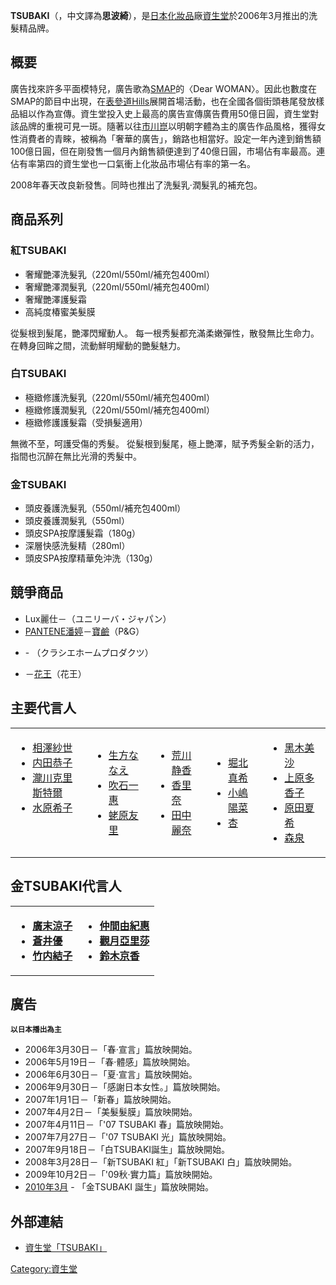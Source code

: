 {{更新|time=2019-03-24T08:03:12+00:00}}
{{unreferenced|time=2014-09-02T02:34:37+00:00}}

'''TSUBAKI'''（{{lang-ja|ツバキ}}，中文譯為'''思波綺'''），是[[日本|日本]][[化妝品|化妝品]]廠[[資生堂|資生堂]]於2006年3月推出的洗髮精品牌。

== 概要 ==
廣告找來許多平面模特兒，廣告歌為[[SMAP|SMAP]]的〈Dear WOMAN〉。因此也數度在SMAP的節目中出現，在[[表參道Hills|表參道Hills]]展開首場活動，也在全國各個街頭巷尾發放樣品組以作為宣傳。資生堂投入史上最高的廣告宣傳廣告費用50億日圓，資生堂對該品牌的重視可見一斑。隨著以往[[市川崑|市川崑]]以明朝字體為主的廣告作品風格，獲得女性消費者的青睞，被稱為「奢華的廣告」，銷路也相當好。設定一年內達到銷售額100億日圓，但在剛發售一個月內銷售額便達到了40億日圓，市場佔有率最高。連佔有率第四的資生堂也一口氣衝上化妝品市場佔有率的第一名。

2008年春天改良新發售。同時也推出了洗髮乳·潤髮乳的補充包。

== 商品系列 ==
=== 紅TSUBAKI ===
*奢耀艷澤洗髮乳（220ml/550ml/補充包400ml）
*奢耀艷澤潤髮乳（220ml/550ml/補充包400ml）
*奢耀艷澤護髮霜
*高純度椿蜜美髮膜
從髮根到髮尾，艷澤閃耀動人。
每一根秀髮都充滿柔嫩彈性，散發無比生命力。
在轉身回眸之間，流動鮮明耀動的艷髮魅力。

=== 白TSUBAKI ===
*極緻修護洗髮乳（220ml/550ml/補充包400ml）
*極緻修護潤髮乳（220ml/550ml/補充包400ml）
*極緻修護護髮霜（受損髮適用）
無微不至，呵護受傷的秀髮。
從髮根到髮尾，極上艷澤，賦予秀髮全新的活力，
指間也沉醉在無比光滑的秀髮中。
=== 金TSUBAKI ===
*頭皮養護洗髮乳（550ml/補充包400ml）
*頭皮養護潤髮乳（550ml）
*頭皮SPA按摩護髮霜（180g）
*深層快感洗髮精（280ml）
*頭皮SPA按摩精華免沖洗（130g）

== 競爭商品 ==
*Lux麗仕－{{Tsl|ja|ユニリーバ・ジャパン|Unilever Japan聯合利華·日本}}（ユニリーバ・ジャパン）
*[[潘婷|PANTENE潘婷]]－[[寶鹼|寶鹼]]（P&G）
*{{Tsl|ja|いち髪|ICHIKAMI}} - {{Tsl|ja|クラシエホームプロダクツ|Kracie葵緹亞}}（クラシエホームプロダクツ）
*{{Tsl|ja|アジエンス|ASIENCE阿姬恩絲}}－[[花王|花王]]（花王）
== 主要代言人 ==
{|
|style="vertical-align:top;"|
*[[相澤紗世|相澤紗世]]
*[[内田恭子|内田恭子]]
*[[瀧川克里斯特爾|瀧川克里斯特爾]]
*[[水原希子|水原希子]]
|valign=top|
*[[生方ななえ|生方ななえ]]
*[[吹石一惠|吹石一惠]]
*[[蛯原友里|蛯原友里]]
|valign=top|
*[[荒川静香|荒川静香]]
*[[香里奈|香里奈]]
*[[田中麗奈|田中麗奈]]
|valign=top|
*[[堀北真希|堀北真希]]
*[[小嶋陽菜|小嶋陽菜]]
*[[杏_(模特兒)|杏]]
|valign=top|
*[[黑木美沙|黑木美沙]]
*[[上原多香子|上原多香子]]
*[[原田夏希|原田夏希]]
*[[森泉|森泉]]
|}

==金TSUBAKI代言人==
{|
|style="vertical-align:top;"|
*'''[[廣末涼子|廣末涼子]]'''
*'''[[蒼井優|蒼井優]]'''
*'''[[竹内結子|竹内結子]]'''
|valign=top|
*'''[[仲間由紀惠|仲間由紀惠]]'''
*'''[[觀月亞里莎|觀月亞里莎]]'''
*'''[[鈴木京香|鈴木京香]]'''
|}

== 廣告 ==
<small>'''以日本播出為主'''</small>
* 2006年3月30日－「春·宣言」篇放映開始。
* 2006年5月19日－「春·體感」篇放映開始。
* 2006年6月30日－「夏·宣言」篇放映開始。
* 2006年9月30日－「感謝日本女性。」篇放映開始。
* 2007年1月1日－「新春」篇放映開始。
* 2007年4月2日－「美髮髮膜」篇放映開始。
* 2007年4月11日－「'07 TSUBAKI 春」篇放映開始。
* 2007年7月27日－「'07 TSUBAKI 光」篇放映開始。
* 2007年9月18日－「白TSUBAKI誕生」篇放映開始。
* 2008年3月28日－「新TSUBAKI 紅」「新TSUBAKI 白」篇放映開始。
* 2009年10月2日－「'09秋·實力篇」篇放映開始。
* [[2010年3月|2010年3月]] - 「金TSUBAKI 誕生」篇放映開始。

== 外部連結 ==
* {{ja}}[http://www.shiseido.co.jp/tsubaki/index.html 資生堂「TSUBAKI」] {{Wayback|url=http://www.shiseido.co.jp/tsubaki/index.html |date=20201223041855 }}

{{DEFAULTSORT:TSUBAKI}}
[[Category:資生堂|Category:資生堂]]
